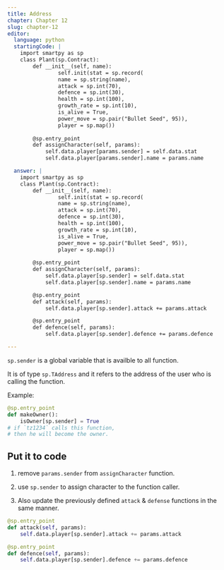```yaml
---
title: Address
chapter: Chapter 12
slug: chapter-12
editor:
  language: python
  startingCode: |
    import smartpy as sp
    class Plant(sp.Contract):
        def __init__(self, name):
        		self.init(stat = sp.record(
                name = sp.string(name),
                attack = sp.int(70),
                defence = sp.int(30),
                health = sp.int(100),
                growth_rate = sp.int(10),
                is_alive = True,
                power_move = sp.pair("Bullet Seed", 95)),
                player = sp.map())
        
        @sp.entry_point
        def assignCharacter(self, params):
            self.data.player[params.sender] = self.data.stat
            self.data.player[params.sender].name = params.name

  answer: |  
    import smartpy as sp
    class Plant(sp.Contract):
        def __init__(self, name):
        		self.init(stat = sp.record(
                name = sp.string(name),
                attack = sp.int(70),
                defence = sp.int(30),
                health = sp.int(100),
                growth_rate = sp.int(10),
                is_alive = True,
                power_move = sp.pair("Bullet Seed", 95)),
                player = sp.map())
        
        @sp.entry_point
        def assignCharacter(self, params):
            self.data.player[sp.sender] = self.data.stat
            self.data.player[sp.sender].name = params.name

        @sp.entry_point
        def attack(self, params):
            self.data.player[sp.sender].attack += params.attack

        @sp.entry_point
        def defence(self, params):
            self.data.player[sp.sender].defence += params.defence

---
```


`sp.sender` is a global variable that is availble to all function.

It is of type `sp.TAddress` and it refers to the address of the user who is calling the function.

Example:
```python
@sp.entry_point
def makeOwner():
    isOwner[sp.sender] = True
# if `tz1234` calls this function,
# then he will become the owner.    
```

## Put it to code

1) remove `params.sender` from `assignCharacter` function.

2) use `sp.sender` to assign character to the function caller.

3) Also update the previously defined `attack` & `defense` functions in the same manner.

```python
@sp.entry_point
def attack(self, params):
    self.data.player[sp.sender].attack += params.attack

@sp.entry_point
def defence(self, params):
    self.data.player[sp.sender].defence += params.defence
```